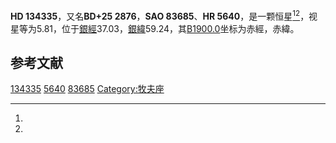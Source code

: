 {{Starbox begin
| name = HD 134335
}}
{{Starbox observe
| epoch = [[J2000.0|J2000.0]]
| constell = {{星座名待查}}<ref name=SIMBAD>{{cite web
 | url=http://simbad.u-strasbg.fr/simbad/sim-id?Ident=HR+5640
 | title =Pulsating variable Star
 | publisher=Centre de Données astronomiques de Strasbourg
 | work=SIMBAD
 | accessdate=2012-07-13}}</ref><ref name=DATA>{{cite web
 | url=http://vizier.u-strasbg.fr/viz-bin/VizieR-5?-out.add=.&-source=5050&-corr=PK=HR&-out.max=9999&HR=5640
 | title=VizieR Detailed Page
 | accessdate=2012-07-13
 | archive-date=2019-02-16
 | archive-url=https://web.archive.org/web/20190216083642/http://vizier.u-strasbg.fr/viz-bin/VizieR-5?-out.add=.&-source=5050&-corr=PK=HR&-out.max=9999&HR=5640
 | dead-url=no
 }}</ref>
| 星官 = 
| ra = {{RA|15|8|35.5}}<ref name=SIMBAD /><ref name=DATA />
| dec = {{DEC|+25|6|31}}<ref name=SIMBAD /><ref name=DATA />
| appmag_v = 5.81<ref name=SIMBAD /><ref name=DATA />
}}
{{Starbox character
| class = K1III<ref name=SIMBAD /><ref name=DATA />
| b-v = 1.24<ref name=SIMBAD /><ref name=DATA />
| u-b = <ref name=SIMBAD /><ref name=DATA />
| r-i = <ref name=SIMBAD /><ref name=DATA />
| variable = 
}}
{{Starbox astrometry
| radial_v = 
| prop_mo_ra = -16
| parallax = 
| p_error = 
}}
{{Starbox catalog
| names =BD+25 2876，[[SAO星表|SAO]] 83685，[[HD星表|HD]] 134335，[[HR星表|HR]] 5640}}
{{Starbox reference |Simbad=HR+5640}}
{{Starbox end}}

'''HD 134335'''，又名'''BD+25 2876'''，'''SAO 83685'''、'''HR 5640'''，是一颗恒星<ref name=SIMBAD /><ref name=DATA />，视星等为5.81，位于[[銀道座標系|銀經]]37.03，[[銀道座標系|銀緯]]59.24，其[[B1900.0|B1900.0]]坐标为赤經{{RA|15|4|14.1}}，赤緯{{DEC|+25|59.24|28}}。

== 参考文献 ==
{{reflist}}

{{star-stub}}

[[Category:HD和HDE天體|134335]]
[[Category:HR天體|5640]]
[[Category:SAO天體|83685]]
[[Category:牧夫座|Category:牧夫座]]
